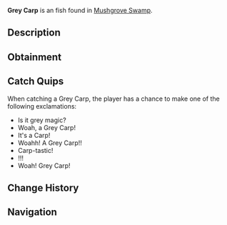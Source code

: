 {{FishInfobox
|image          = Grey Carp.png
|rarity         = Uncommon
|sea            = First Sea
|location       = [[Mushgrove Swamp]]
|sublocation    = 
|sources        = Fishing Rod
|radar_location = 
|xp             = 75
|weather        = 
|time           = 
|season         = 
|bait           = Seaweed
|base_weight    = 7
|base_value     = 120
|weight_range   = 5
|base_chance    = 55
|base_resil     = 60
}}
'''Grey Carp''' is an {{Rarity|Uncommon}} fish found in [[Mushgrove Swamp]].

== Description ==
{{Description|The Grey Carp is a sturdy freshwater fish known for its strength and adaptability. They can be found in Mushgrove Swamp feeding on plants and small insects. The Grey Carp is extremely strong, and is a tough battle to catch.|Bestiary Entry}}

== Obtainment ==
{{Description|Found in Mushgrove Swamp near the fallen watch tower.|Bestiary Hint}}
{{Fish Availability|
Mushgrove Swamp
|top_rods      = 
Firefly Rod\166437.83\117309.19;
Azure Of Lagoon\165939.12\124119.53;
Summit Rod\165119.74\92343.54;
Astralhook Rod\163921.91\180175.67;
Champions Rod\163570.54\92239.86;
Training Rod\150968.7\196147.26;
Flimsy Rod\112023.77\88848.38;
Resourceful Rod\148819.91\89525.93;
Ethereal Prism Rod\162212.2\189289.06;
Leviathan's Fang Rod\153932.2\139125.44;
No-Life Rod\155177.98\127550.7;
Depthseeker Rod\163351.71\98455.56;
Verdant Shear Rod\162038.31\107751.1;
Avalanche Rod\160446.12\89516.64;
Free Spirit Rod\156760.04\112688.91;
Trident Rod\153685.74\90460.87;
Seraphic Rod\153552.47\126214.59;
Challenger's Rod\152451.27\125309.44;
Blazebringer Rod\149019.07\114498.72;
Zeus Rod\147880.36\107431.05;
Volcanic Rod\144331.39\81532.64;
Rod Of The Forgotten Fang\140142.04\115191.7;
Rod Of The Depths\127211.8\104563.5;
Rod Of The Exalted One\119526.54\98246.5;
Steady Rod\78438.84\49811.54
|recommended   = Depthseeker Rod
}}

== Catch Quips ==
When catching a Grey Carp, the player has a chance to make one of the following exclamations:
* Is it grey magic?
* Woah, a Grey Carp!
* It's a Carp!
* Woahh! A Grey Carp!!
* Carp-tastic!
* !!!
* Woah! Grey Carp!

== Change History ==
{{Change History|{{subst:Current Version}}}}

== Navigation ==
{{Fish Navbox|Mushgrove Swamp}}